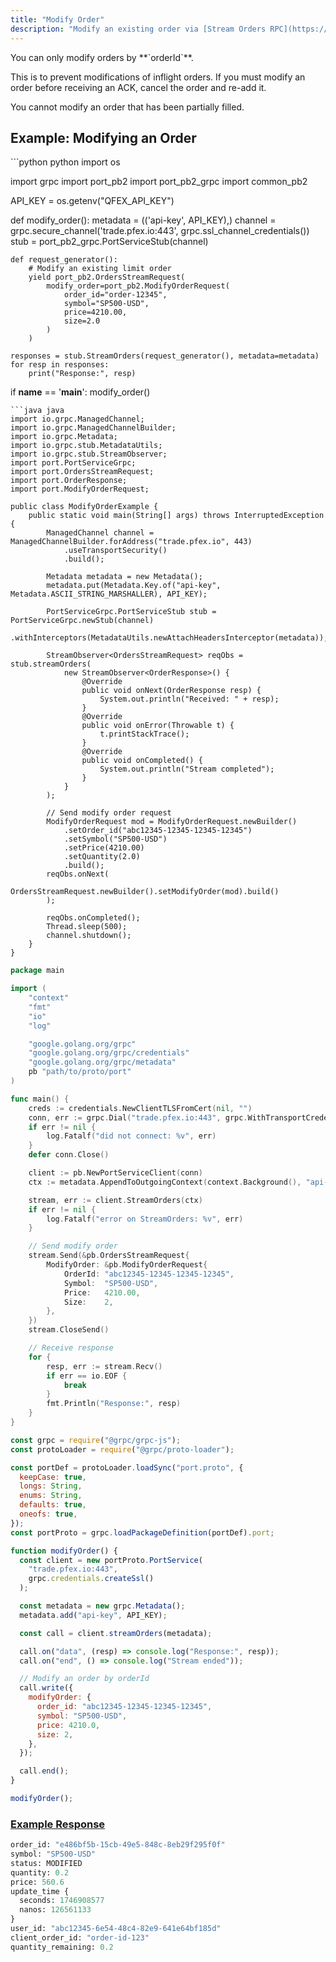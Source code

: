```yaml
---
title: "Modify Order"
description: "Modify an existing order via [Stream Orders RPC](https://github.com/QFEX-org/proto/blob/main/port.proto#L9)"
---
```


<Note>
  You can only modify orders by **`orderId`**. 
  
  This is to prevent modifications of inflight orders. If you must modify an order before receiving an ACK,
  cancel the order and re-add it.

  You cannot modify an order that has been partially filled.
</Note>

## Example: Modifying an Order

<CodeGroup>
```python python
import os

import grpc
import port_pb2
import port_pb2_grpc
import common_pb2

API_KEY = os.getenv("QFEX_API_KEY")

def modify_order():
    metadata = (('api-key', API_KEY),)
    channel = grpc.secure_channel('trade.pfex.io:443', grpc.ssl_channel_credentials())
    stub = port_pb2_grpc.PortServiceStub(channel)

    def request_generator():
        # Modify an existing limit order
        yield port_pb2.OrdersStreamRequest(
            modify_order=port_pb2.ModifyOrderRequest(
                order_id="order-12345",
                symbol="SP500-USD",
                price=4210.00,
                size=2.0
            )
        )

    responses = stub.StreamOrders(request_generator(), metadata=metadata)
    for resp in responses:
        print("Response:", resp)

if __name__ == '__main__':
    modify_order()

````
```java java
import io.grpc.ManagedChannel;
import io.grpc.ManagedChannelBuilder;
import io.grpc.Metadata;
import io.grpc.stub.MetadataUtils;
import io.grpc.stub.StreamObserver;
import port.PortServiceGrpc;
import port.OrdersStreamRequest;
import port.OrderResponse;
import port.ModifyOrderRequest;

public class ModifyOrderExample {
    public static void main(String[] args) throws InterruptedException {
        ManagedChannel channel = ManagedChannelBuilder.forAddress("trade.pfex.io", 443)
            .useTransportSecurity()
            .build();

        Metadata metadata = new Metadata();
        metadata.put(Metadata.Key.of("api-key", Metadata.ASCII_STRING_MARSHALLER), API_KEY);

        PortServiceGrpc.PortServiceStub stub = PortServiceGrpc.newStub(channel)
            .withInterceptors(MetadataUtils.newAttachHeadersInterceptor(metadata));

        StreamObserver<OrdersStreamRequest> reqObs = stub.streamOrders(
            new StreamObserver<OrderResponse>() {
                @Override
                public void onNext(OrderResponse resp) {
                    System.out.println("Received: " + resp);
                }
                @Override
                public void onError(Throwable t) {
                    t.printStackTrace();
                }
                @Override
                public void onCompleted() {
                    System.out.println("Stream completed");
                }
            }
        );

        // Send modify order request
        ModifyOrderRequest mod = ModifyOrderRequest.newBuilder()
            .setOrder_id("abc12345-12345-12345-12345")
            .setSymbol("SP500-USD")
            .setPrice(4210.00)
            .setQuantity(2.0)
            .build();
        reqObs.onNext(
            OrdersStreamRequest.newBuilder().setModifyOrder(mod).build()
        );

        reqObs.onCompleted();
        Thread.sleep(500);
        channel.shutdown();
    }
}
````

```go go
package main

import (
    "context"
    "fmt"
    "io"
    "log"

    "google.golang.org/grpc"
    "google.golang.org/grpc/credentials"
    "google.golang.org/grpc/metadata"
    pb "path/to/proto/port"
)

func main() {
    creds := credentials.NewClientTLSFromCert(nil, "")
    conn, err := grpc.Dial("trade.pfex.io:443", grpc.WithTransportCredentials(creds))
    if err != nil {
        log.Fatalf("did not connect: %v", err)
    }
    defer conn.Close()

    client := pb.NewPortServiceClient(conn)
    ctx := metadata.AppendToOutgoingContext(context.Background(), "api-key", API_KEY)

    stream, err := client.StreamOrders(ctx)
    if err != nil {
        log.Fatalf("error on StreamOrders: %v", err)
    }

    // Send modify order
    stream.Send(&pb.OrdersStreamRequest{
        ModifyOrder: &pb.ModifyOrderRequest{
            OrderId: "abc12345-12345-12345-12345",
            Symbol:  "SP500-USD",
            Price:   4210.00,
            Size:    2,
        },
    })
    stream.CloseSend()

    // Receive response
    for {
        resp, err := stream.Recv()
        if err == io.EOF {
            break
        }
        fmt.Println("Response:", resp)
    }
}
```

```javascript node
const grpc = require("@grpc/grpc-js");
const protoLoader = require("@grpc/proto-loader");

const portDef = protoLoader.loadSync("port.proto", {
  keepCase: true,
  longs: String,
  enums: String,
  defaults: true,
  oneofs: true,
});
const portProto = grpc.loadPackageDefinition(portDef).port;

function modifyOrder() {
  const client = new portProto.PortService(
    "trade.pfex.io:443",
    grpc.credentials.createSsl()
  );

  const metadata = new grpc.Metadata();
  metadata.add("api-key", API_KEY);

  const call = client.streamOrders(metadata);

  call.on("data", (resp) => console.log("Response:", resp));
  call.on("end", () => console.log("Stream ended"));

  // Modify an order by orderId
  call.write({
    modifyOrder: {
      order_id: "abc12345-12345-12345-12345",
      symbol: "SP500-USD",
      price: 4210.0,
      size: 2,
    },
  });

  call.end();
}

modifyOrder();
```

</CodeGroup>

### [Example Response](https://github.com/QFEX-org/proto/blob/main/port.proto#L47)

```proto
order_id: "e486bf5b-15cb-49e5-848c-8eb29f295f0f"
symbol: "SP500-USD"
status: MODIFIED
quantity: 0.2
price: 560.6
update_time {
  seconds: 1746908577
  nanos: 126561133
}
user_id: "abc12345-6e54-48c4-82e9-641e64bf185d"
client_order_id: "order-id-123"
quantity_remaining: 0.2
```
